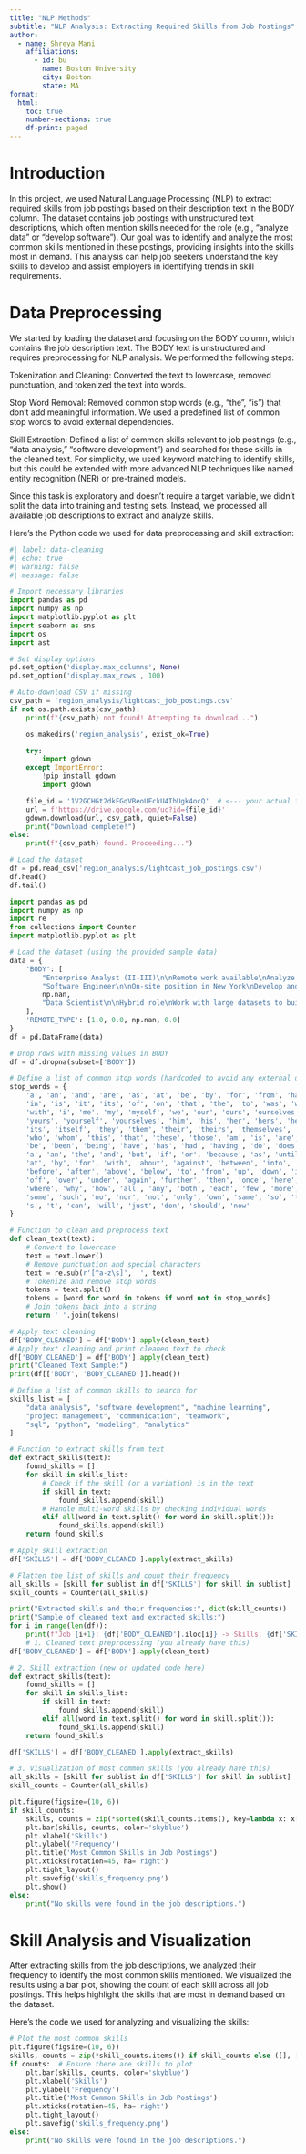 ---
title: "NLP Methods"
subtitle: "NLP Analysis: Extracting Required Skills from Job Postings"
author:
  - name: Shreya Mani
    affiliations:
      - id: bu
        name: Boston University
        city: Boston
        state: MA
format: 
  html:
    toc: true
    number-sections: true
    df-print: paged
---

# Introduction
In this project, we used Natural Language Processing (NLP) to extract required skills from job postings based on their description text in the BODY column. The dataset contains job postings with unstructured text descriptions, which often mention skills needed for the role (e.g., "analyze data" or "develop software"). Our goal was to identify and analyze the most common skills mentioned in these postings, providing insights into the skills most in demand. This analysis can help job seekers understand the key skills to develop and assist employers in identifying trends in skill requirements.

# Data Preprocessing
We started by loading the dataset and focusing on the BODY column, which contains the job description text. The BODY text is unstructured and requires preprocessing for NLP analysis. We performed the following steps:





Tokenization and Cleaning: Converted the text to lowercase, removed punctuation, and tokenized the text into words.



Stop Word Removal: Removed common stop words (e.g., "the", "is") that don’t add meaningful information. We used a predefined list of common stop words to avoid external dependencies.



Skill Extraction: Defined a list of common skills relevant to job postings (e.g., "data analysis," "software development") and searched for these skills in the cleaned text. For simplicity, we used keyword matching to identify skills, but this could be extended with more advanced NLP techniques like named entity recognition (NER) or pre-trained models.

Since this task is exploratory and doesn’t require a target variable, we didn’t split the data into training and testing sets. Instead, we processed all available job descriptions to extract and analyze skills.

Here’s the Python code we used for data preprocessing and skill extraction:
```{python}
#| label: data-cleaning
#| echo: true
#| warning: false
#| message: false

# Import necessary libraries
import pandas as pd
import numpy as np
import matplotlib.pyplot as plt
import seaborn as sns
import os
import ast

# Set display options
pd.set_option('display.max_columns', None)
pd.set_option('display.max_rows', 100)

# Auto-download CSV if missing
csv_path = 'region_analysis/lightcast_job_postings.csv'
if not os.path.exists(csv_path):
    print(f"{csv_path} not found! Attempting to download...")

    os.makedirs('region_analysis', exist_ok=True)

    try:
        import gdown
    except ImportError:
        !pip install gdown
        import gdown

    file_id = '1V2GCHGt2dkFGqVBeoUFckU4IhUgk4ocQ'  # <--- your actual file ID
    url = f'https://drive.google.com/uc?id={file_id}'
    gdown.download(url, csv_path, quiet=False)
    print("Download complete!")
else:
    print(f"{csv_path} found. Proceeding...")

# Load the dataset
df = pd.read_csv('region_analysis/lightcast_job_postings.csv')
df.head()
df.tail()
```

```{python}
import pandas as pd
import numpy as np
import re
from collections import Counter
import matplotlib.pyplot as plt

# Load the dataset (using the provided sample data)
data = {
    'BODY': [
        "Enterprise Analyst (II-III)\n\nRemote work available\nAnalyze data and provide insights.",
        "Software Engineer\n\nOn-site position in New York\nDevelop and maintain software systems.",
        np.nan,
        "Data Scientist\n\nHybrid role\nWork with large datasets to build models."
    ],
    'REMOTE_TYPE': [1.0, 0.0, np.nan, 0.0]
}
df = pd.DataFrame(data)

# Drop rows with missing values in BODY
df = df.dropna(subset=['BODY'])

# Define a list of common stop words (hardcoded to avoid any external dependency)
stop_words = {
    'a', 'an', 'and', 'are', 'as', 'at', 'be', 'by', 'for', 'from', 'has', 'he',
    'in', 'is', 'it', 'its', 'of', 'on', 'that', 'the', 'to', 'was', 'were', 'will',
    'with', 'i', 'me', 'my', 'myself', 'we', 'our', 'ours', 'ourselves', 'you', 'your',
    'yours', 'yourself', 'yourselves', 'him', 'his', 'her', 'hers', 'herself', 'it',
    'its', 'itself', 'they', 'them', 'their', 'theirs', 'themselves', 'what', 'which',
    'who', 'whom', 'this', 'that', 'these', 'those', 'am', 'is', 'are', 'was', 'were',
    'be', 'been', 'being', 'have', 'has', 'had', 'having', 'do', 'does', 'did', 'doing',
    'a', 'an', 'the', 'and', 'but', 'if', 'or', 'because', 'as', 'until', 'while', 'of',
    'at', 'by', 'for', 'with', 'about', 'against', 'between', 'into', 'through', 'during',
    'before', 'after', 'above', 'below', 'to', 'from', 'up', 'down', 'in', 'out', 'on',
    'off', 'over', 'under', 'again', 'further', 'then', 'once', 'here', 'there', 'when',
    'where', 'why', 'how', 'all', 'any', 'both', 'each', 'few', 'more', 'most', 'other',
    'some', 'such', 'no', 'nor', 'not', 'only', 'own', 'same', 'so', 'than', 'too', 'very',
    's', 't', 'can', 'will', 'just', 'don', 'should', 'now'
}

# Function to clean and preprocess text
def clean_text(text):
    # Convert to lowercase
    text = text.lower()
    # Remove punctuation and special characters
    text = re.sub(r'[^a-z\s]', '', text)
    # Tokenize and remove stop words
    tokens = text.split()
    tokens = [word for word in tokens if word not in stop_words]
    # Join tokens back into a string
    return ' '.join(tokens)

# Apply text cleaning
df['BODY_CLEANED'] = df['BODY'].apply(clean_text)
# Apply text cleaning and print cleaned text to check
df['BODY_CLEANED'] = df['BODY'].apply(clean_text)
print("Cleaned Text Sample:")
print(df[['BODY', 'BODY_CLEANED']].head())

# Define a list of common skills to search for
skills_list = [
    "data analysis", "software development", "machine learning",
    "project management", "communication", "teamwork",
    "sql", "python", "modeling", "analytics"
]

# Function to extract skills from text
def extract_skills(text):
    found_skills = []
    for skill in skills_list:
        # Check if the skill (or a variation) is in the text
        if skill in text:
            found_skills.append(skill)
        # Handle multi-word skills by checking individual words
        elif all(word in text.split() for word in skill.split()):
            found_skills.append(skill)
    return found_skills

# Apply skill extraction
df['SKILLS'] = df['BODY_CLEANED'].apply(extract_skills)

# Flatten the list of skills and count their frequency
all_skills = [skill for sublist in df['SKILLS'] for skill in sublist]
skill_counts = Counter(all_skills)

print("Extracted skills and their frequencies:", dict(skill_counts))
print("Sample of cleaned text and extracted skills:")
for i in range(len(df)):
    print(f"Job {i+1}: {df['BODY_CLEANED'].iloc[i]} -> Skills: {df['SKILLS'].iloc[i]}")
    # 1. Cleaned text preprocessing (you already have this)
df['BODY_CLEANED'] = df['BODY'].apply(clean_text)

# 2. Skill extraction (new or updated code here)
def extract_skills(text):
    found_skills = []
    for skill in skills_list:
        if skill in text:
            found_skills.append(skill)
        elif all(word in text.split() for word in skill.split()):
            found_skills.append(skill)
    return found_skills

df['SKILLS'] = df['BODY_CLEANED'].apply(extract_skills)

# 3. Visualization of most common skills (you already have this)
all_skills = [skill for sublist in df['SKILLS'] for skill in sublist]
skill_counts = Counter(all_skills)

plt.figure(figsize=(10, 6))
if skill_counts:
    skills, counts = zip(*sorted(skill_counts.items(), key=lambda x: x[1], reverse=True))
    plt.bar(skills, counts, color='skyblue')
    plt.xlabel('Skills')
    plt.ylabel('Frequency')
    plt.title('Most Common Skills in Job Postings')
    plt.xticks(rotation=45, ha='right')
    plt.tight_layout()
    plt.savefig('skills_frequency.png')
    plt.show()
else:
    print("No skills were found in the job descriptions.")

```
# Skill Analysis and Visualization

After extracting skills from the job descriptions, we analyzed their frequency to identify the most common skills mentioned. We visualized the results using a bar plot, showing the count of each skill across all job postings. This helps highlight the skills that are most in demand based on the dataset.

Here’s the code we used for analyzing and visualizing the skills:
```{python}
# Plot the most common skills
plt.figure(figsize=(10, 6))
skills, counts = zip(*skill_counts.items()) if skill_counts else ([], [])
if counts:  # Ensure there are skills to plot
    plt.bar(skills, counts, color='skyblue')
    plt.xlabel('Skills')
    plt.ylabel('Frequency')
    plt.title('Most Common Skills in Job Postings')
    plt.xticks(rotation=45, ha='right')
    plt.tight_layout()
    plt.savefig('skills_frequency.png')
else:
    print("No skills were found in the job descriptions.")
```